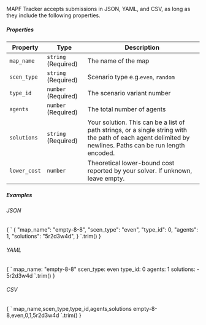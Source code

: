 
MAPF Tracker accepts submissions in JSON, YAML, and CSV, as long as they include the following properties.

##### Properties

| Property  | Type | Description |
|-|-|-|
| `map_name` | `string` (Required) | The name of the map |
| `scen_type` | `string` (Required) | Scenario type e.g.`even`, `random` |
| `type_id` | `number` (Required) | The scenario variant number |
| `agents` | `number` (Required) | The total number of agents |
| `solutions` | `string` (Required) | Your solution. This can be a list of path strings, or a single string with the path of each agent delimited by newlines. Paths can be run length encoded. |
| `lower_cost` | `number` | Theoretical lower-bound cost reported by your solver. If unknown, leave empty. |

##### Examples

###### JSON

<CodeBlock language="json">
  {
  `
{
  "map_name": "empty-8-8", 
  "scen_type": "even",
  "type_id": 0, 
  "agents": 1, 
  "solutions": "5r2d3w4d",  
}
`.trim()
  }
</CodeBlock>

###### YAML

<CodeBlock language="yaml">
  {
  `
map_name: "empty-8-8"
scen_type: even
type_id: 0
agents: 1
solutions: 
  - 5r2d3w4d
`.trim()
  }
</CodeBlock>

###### CSV

<CodeBlock language="yaml">
  {
  `
map_name,scen_type,type_id,agents,solutions
empty-8-8,even,0,1,5r2d3w4d
`.trim()
  }
</CodeBlock>